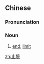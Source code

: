 ==Chinese==
{{zh-forms}}

===Pronunciation===
{{zh-pron
|m=zhǐjìng
|c=zi2 ging2
|mn=qz,tw,xm,zz:chí-kéng
|cat=noun
}}

===Noun===
{{zh-noun}}

# [[end]]; [[limit]]

[[zh:止境]]